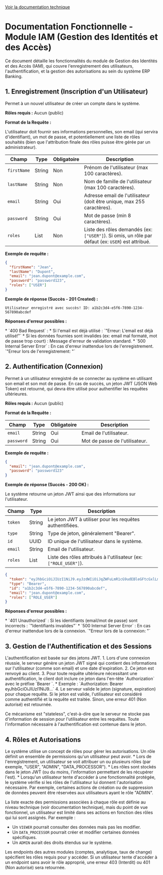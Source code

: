 [Voir la documentation technique](./technique.mdx)

# Documentation Fonctionnelle - Module IAM (Gestion des Identités et des Accès)

Ce document détaille les fonctionnalités du module de Gestion des Identités et des Accès (IAM), qui couvre l'enregistrement des utilisateurs, l'authentification, et la gestion des autorisations au sein du système ERP Banking.

## 1. Enregistrement (Inscription d'un Utilisateur)

<Card title="POST /api/v1/auth/register" href="/api/v1/auth/register" method="POST">
Permet à un nouvel utilisateur de créer un compte dans le système.

**Rôles requis :** Aucun (public)
</Card>

**Format de la Requête :**

<Callout type="info">
L'utilisateur doit fournir ses informations personnelles, son email (qui servira d'identifiant), un mot de passe, et potentiellement une liste de rôles souhaités (bien que l'attribution finale des rôles puisse être gérée par un administrateur).
</Callout>

| Champ       | Type          | Obligatoire | Description                                                                 |
|-------------|---------------|-------------|-----------------------------------------------------------------------------|
| `firstName` | String        | Non         | Prénom de l'utilisateur (max 100 caractères).                               |
| `lastName`  | String        | Non         | Nom de famille de l'utilisateur (max 100 caractères).                       |
| `email`     | String        | Oui         | Adresse email de l'utilisateur (doit être unique, max 255 caractères).      |
| `password`  | String        | Oui         | Mot de passe (min 8 caractères).                                            |
| `roles`     | List<String>  | Non         | Liste des rôles demandés (ex: `["USER"]`). Si omis, un rôle par défaut (ex: `USER`) est attribué. |

**Exemple de requête :**

```json
{
  "firstName": "Jean",
  "lastName": "Dupont",
  "email": "jean.dupont@example.com",
  "password": "password123",
  "roles": ["USER"]
}
```

**Exemple de réponse (Succès - 201 Created) :**

```
Utilisateur enregistré avec succès! ID: a1b2c3d4-e5f6-7890-1234-567890abcdef
```

**Réponses d'erreur possibles :**

<Callout type="error">
*   `400 Bad Request` :
    *   Si l'email est déjà utilisé : `"Erreur: L'email est déjà utilisé!"`
    *   Si les données fournies sont invalides (ex: email mal formaté, mot de passe trop court) : Message d'erreur de validation standard.
*   `500 Internal Server Error` : En cas d'erreur inattendue lors de l'enregistrement. `"Erreur lors de l'enregistrement: <message d'erreur technique>"`
</Callout>

## 2. Authentification (Connexion)

<Card title="POST /api/v1/auth/login" href="/api/v1/auth/login" method="POST">
Permet à un utilisateur enregistré de se connecter au système en utilisant son email et son mot de passe. En cas de succès, un jeton JWT (JSON Web Token) est retourné, qui devra être utilisé pour authentifier les requêtes ultérieures.

**Rôles requis :** Aucun (public)
</Card>

**Format de la Requête :**

| Champ      | Type   | Obligatoire | Description                         |
|------------|--------|-------------|-------------------------------------|
| `email`    | String | Oui         | Email de l'utilisateur.             |
| `password` | String | Oui         | Mot de passe de l'utilisateur.      |

**Exemple de requête :**

```json
{
  "email": "jean.dupont@example.com",
  "password": "password123"
}
```

**Exemple de réponse (Succès - 200 OK) :**

Le système retourne un jeton JWT ainsi que des informations sur l'utilisateur.

| Champ   | Type          | Description                                                                 |
|---------|---------------|-----------------------------------------------------------------------------|
| `token` | String        | Le jeton JWT à utiliser pour les requêtes authentifiées.                    |
| `type`  | String        | Type de jeton, généralement "Bearer".                                       |
| `id`    | UUID          | ID unique de l'utilisateur dans le système.                                 |
| `email` | String        | Email de l'utilisateur.                                                     |
| `roles` | List<String>  | Liste des rôles attribués à l'utilisateur (ex: `["ROLE_USER"]`).            |

```json
{
  "token": "eyJhbGciOiJIUzI1NiJ9.eyJzdWIiOiJqZWFuLmR1cG9udEBleGFtcGxlLmNvbSIsImlhdCI6MTY3ODg4NjQwMCwiZXhwIjoxNjc4ODkwMDAwfQ.SflKxwRJSMeKKF2QT4fwpMeJf36POk6yJV_adQssw5c",
  "type": "Bearer",
  "id": "a1b2c3d4-e5f6-7890-1234-567890abcdef",
  "email": "jean.dupont@example.com",
  "roles": ["ROLE_USER"]
}
```

**Réponses d'erreur possibles :**

<Callout type="error">
*   `401 Unauthorized` : Si les identifiants (email/mot de passe) sont incorrects : `"Identifiants invalides"`
*   `500 Internal Server Error` : En cas d'erreur inattendue lors de la connexion. `"Erreur lors de la connexion: <message d'erreur technique>"`
</Callout>

## 3. Gestion de l'Authentification et des Sessions
<Callout type="info" title="Fonctionnement des Jetons JWT">
L'authentification est basée sur des jetons JWT.
1.  Lors d'une connexion réussie, le serveur génère un jeton JWT signé qui contient des informations sur l'utilisateur (comme son email) et une date d'expiration.
2.  Ce jeton est renvoyé au client.
3.  Pour toute requête ultérieure nécessitant une authentification, le client doit inclure ce jeton dans l'en-tête `Authorization` avec le préfixe `Bearer `.
    *   Exemple : `Authorization: Bearer eyJhbGciOiJIUzI1NiJ9...`
4.  Le serveur valide le jeton (signature, expiration) pour chaque requête. Si le jeton est valide, l'utilisateur est considéré comme authentifié et la requête est traitée. Sinon, une erreur 401 (Non autorisé) est retournée.

Ce mécanisme est "stateless", c'est-à-dire que le serveur ne stocke pas d'information de session pour l'utilisateur entre les requêtes. Toute l'information nécessaire à l'authentification est contenue dans le jeton.
</Callout>

## 4. Rôles et Autorisations
<Callout type="info" title="Gestion des Rôles et Permissions">
Le système utilise un concept de rôles pour gérer les autorisations. Un rôle définit un ensemble de permissions qu'un utilisateur peut avoir.
*   Lors de l'enregistrement, un utilisateur se voit attribuer un ou plusieurs rôles (par exemple, "USER", "ADMIN", "DATA_PROCESSOR").
*   Les rôles sont stockés dans le jeton JWT (ou du moins, l'information permettant de les récupérer l'est).
*   Lorsqu'un utilisateur tente d'accéder à une fonctionnalité protégée, le système vérifie si les rôles de l'utilisateur lui donnent l'autorisation nécessaire. Par exemple, certaines actions de création ou de suppression de données peuvent être réservées aux utilisateurs ayant le rôle "ADMIN".

La liste exacte des permissions associées à chaque rôle est définie au niveau technique (voir documentation technique), mais du point de vue fonctionnel, un utilisateur est limité dans ses actions en fonction des rôles qui lui sont assignés. Par exemple :
*   Un `VIEWER` pourrait consulter des données mais pas les modifier.
*   Un `DATA_PROCESSOR` pourrait créer et modifier certaines données spécifiques.
*   Un `ADMIN` aurait des droits étendus sur le système.

Les endpoints des autres modules (comptes, analytique, taux de change) spécifient les rôles requis pour y accéder. Si un utilisateur tente d'accéder à un endpoint sans avoir le rôle approprié, une erreur 403 (Interdit) ou 401 (Non autorisé) sera retournée.
</Callout>
